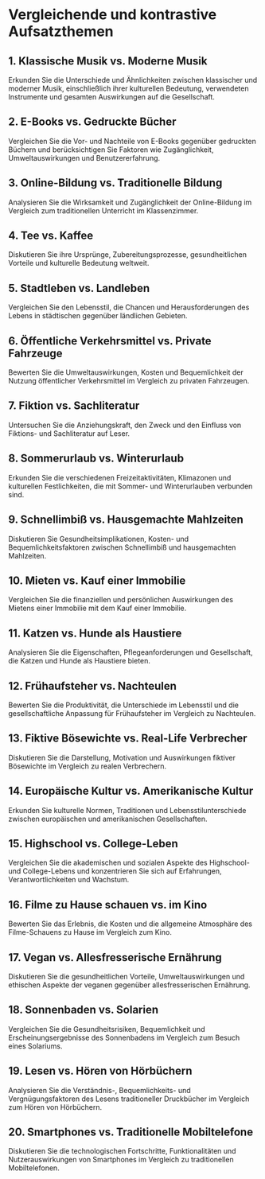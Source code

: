 # Vergleichende und kontrastive Aufsatzthemen


<div style={{ width: "100%", padding: 20, height: "70vh" }}>
  <Chat
    welcome={"Hallo, zu welchem Thema möchtest du diskutieren oder inspirieren lassen?"}
    teacherName={"Alex"}
    systemPrompt={"Bitte helfen Sie diesem Benutzer, das gewünschte Essaythema zu finden!"}
  />
</div>

## 1. Klassische Musik vs. Moderne Musik

Erkunden Sie die Unterschiede und Ähnlichkeiten zwischen klassischer und moderner Musik, einschließlich ihrer kulturellen Bedeutung, verwendeten Instrumente und gesamten Auswirkungen auf die Gesellschaft.

## 2. E-Books vs. Gedruckte Bücher

Vergleichen Sie die Vor- und Nachteile von E-Books gegenüber gedruckten Büchern und berücksichtigen Sie Faktoren wie Zugänglichkeit, Umweltauswirkungen und Benutzererfahrung.

## 3. Online-Bildung vs. Traditionelle Bildung

Analysieren Sie die Wirksamkeit und Zugänglichkeit der Online-Bildung im Vergleich zum traditionellen Unterricht im Klassenzimmer.

## 4. Tee vs. Kaffee

Diskutieren Sie ihre Ursprünge, Zubereitungsprozesse, gesundheitlichen Vorteile und kulturelle Bedeutung weltweit.

## 5. Stadtleben vs. Landleben

Vergleichen Sie den Lebensstil, die Chancen und Herausforderungen des Lebens in städtischen gegenüber ländlichen Gebieten.

## 6. Öffentliche Verkehrsmittel vs. Private Fahrzeuge

Bewerten Sie die Umweltauswirkungen, Kosten und Bequemlichkeit der Nutzung öffentlicher Verkehrsmittel im Vergleich zu privaten Fahrzeugen.

## 7. Fiktion vs. Sachliteratur

Untersuchen Sie die Anziehungskraft, den Zweck und den Einfluss von Fiktions- und Sachliteratur auf Leser.

## 8. Sommerurlaub vs. Winterurlaub

Erkunden Sie die verschiedenen Freizeitaktivitäten, Klimazonen und kulturellen Festlichkeiten, die mit Sommer- und Winterurlauben verbunden sind.

## 9. Schnellimbiß vs. Hausgemachte Mahlzeiten

Diskutieren Sie Gesundheitsimplikationen, Kosten- und Bequemlichkeitsfaktoren zwischen Schnellimbiß und hausgemachten Mahlzeiten.

## 10. Mieten vs. Kauf einer Immobilie

Vergleichen Sie die finanziellen und persönlichen Auswirkungen des Mietens einer Immobilie mit dem Kauf einer Immobilie.

## 11. Katzen vs. Hunde als Haustiere

Analysieren Sie die Eigenschaften, Pflegeanforderungen und Gesellschaft, die Katzen und Hunde als Haustiere bieten.

## 12. Frühaufsteher vs. Nachteulen

Bewerten Sie die Produktivität, die Unterschiede im Lebensstil und die gesellschaftliche Anpassung für Frühaufsteher im Vergleich zu Nachteulen.

## 13. Fiktive Bösewichte vs. Real-Life Verbrecher

Diskutieren Sie die Darstellung, Motivation und Auswirkungen fiktiver Bösewichte im Vergleich zu realen Verbrechern.

## 14. Europäische Kultur vs. Amerikanische Kultur

Erkunden Sie kulturelle Normen, Traditionen und Lebensstilunterschiede zwischen europäischen und amerikanischen Gesellschaften.

## 15. Highschool vs. College-Leben

Vergleichen Sie die akademischen und sozialen Aspekte des Highschool- und College-Lebens und konzentrieren Sie sich auf Erfahrungen, Verantwortlichkeiten und Wachstum.

## 16. Filme zu Hause schauen vs. im Kino

Bewerten Sie das Erlebnis, die Kosten und die allgemeine Atmosphäre des Filme-Schauens zu Hause im Vergleich zum Kino.

## 17. Vegan vs. Allesfresserische Ernährung

Diskutieren Sie die gesundheitlichen Vorteile, Umweltauswirkungen und ethischen Aspekte der veganen gegenüber allesfresserischen Ernährung.

## 18. Sonnenbaden vs. Solarien

Vergleichen Sie die Gesundheitsrisiken, Bequemlichkeit und Erscheinungsergebnisse des Sonnenbadens im Vergleich zum Besuch eines Solariums.

## 19. Lesen vs. Hören von Hörbüchern

Analysieren Sie die Verständnis-, Bequemlichkeits- und Vergnügungsfaktoren des Lesens traditioneller Druckbücher im Vergleich zum Hören von Hörbüchern.

## 20. Smartphones vs. Traditionelle Mobiltelefone

Diskutieren Sie die technologischen Fortschritte, Funktionalitäten und Nutzerauswirkungen von Smartphones im Vergleich zu traditionellen Mobiltelefonen.


